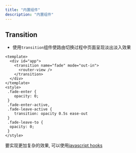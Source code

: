```yaml
---
title: "内置组件"
description: "内置组件"
---
```


## Transition
- 使用`transition`组件使路由切换过程中页面呈现淡出淡入效果
```vue
<template>
  <div id="app">
    <transition name="fade" mode="out-in">
      <router-view />
    </transition>
  </div>
</template>
<style>
 .fade-enter {
    opacity: 0;
 }
 .fade-enter-active,
 .fade-leave-active {
    transition: opacity 0.5s ease-out
 }
 .fade-leave-to {
  opacity: 0;
 }
</style>
```
要实现更加复杂的效果, 可以使用[javascript hooks](https://vuejs.org/guide/built-ins/transition.html#javascript-hooks)